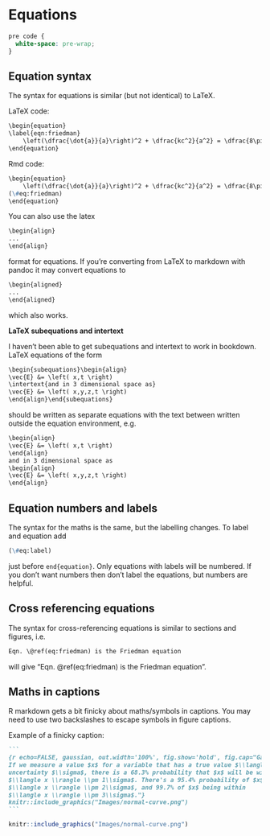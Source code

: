 # Equations {#sec:equations}

```css
pre code {
  white-space: pre-wrap;
}
```

Equation syntax {#sec:add-eqs}
----------------

The syntax for equations is similar (but not identical) to LaTeX.

LaTeX code:

```markdown
\begin{equation}
\label{eqn:friedman}
	\left(\dfrac{\dot{a}}{a}\right)^2 + \dfrac{kc^2}{a^2} = \dfrac{8\pi G}{3}\rho 
\end{equation}
```

Rmd code:
```markdown
\begin{equation}
    \left(\dfrac{\dot{a}}{a}\right)^2 + \dfrac{kc^2}{a^2} = \dfrac{8\pi G}{3}\rho
(\#eq:friedman)
\end{equation}
```

\begin{equation}
    \left(\dfrac{\dot{a}}{a}\right)^2 + \dfrac{kc^2}{a^2} = \dfrac{8\pi G}{3}\rho
(\#eq:friedman)
\end{equation}

You can also use the latex
```markdown
\begin{align}
...
\end{align}
```
format for equations. If you're converting from LaTeX to markdown with pandoc it may convert equations to 
```markdown
\begin{aligned}
...
\end{aligned}
```
which also works.

:::fyi 
**LaTeX subequations and intertext**

I haven't been able to get subequations and intertext to work in bookdown. LaTeX equations of the form
```markdown
\begin{subequations}\begin{align}
\vec{E} &= \left( x,t \right)
\intertext{and in 3 dimensional space as}
\vec{E} &= \left( x,y,z,t \right)
\end{align}\end{subequations}
```

should be written as separate equations with the text between written outside the equation environment, e.g. 
```markdown
\begin{align}
\vec{E} &= \left( x,t \right)
\end{align}
and in 3 dimensional space as
\begin{align}
\vec{E} &= \left( x,y,z,t \right)
\end{align}
```
:::

Equation numbers and labels {#sec:eq-nos-labels}
------

The syntax for the maths is the same, but the labelling changes. To label and equation add

```markdown
(\#eq:label)
```
just before `end{equation}`. Only equations with labels will be numbered. If you don't want numbers then don't label the equations, but numbers are helpful.


Cross referencing equations {#sec:cross-ref-eqs}
-----

The syntax for cross-referencing equations is similar to sections and figures, i.e.

```markdown
Eqn. \@ref(eq:friedman) is the Friedman equation
```
will give "Eqn. \@ref(eq:friedman) is the Friedman equation".

Maths in captions {#sec:maths-captions}
------
R markdown gets a bit finicky about maths/symbols in captions. You may need to use two backslashes to escape symbols in figure captions. 

Example of a finicky caption:

`````markdown
```
{r echo=FALSE, gaussian, out.width='100%', fig.show='hold', fig.cap="Gaussian uncertainties. 
If we measure a value $x$ for a variable that has a true value $\\langle x \\rangle$ and
uncertainty $\\sigma$, there is a 68.3% probability that $x$ will be within 
$\\langle x \\rangle \\pm 1\\sigma$. There's a 95.4% probability of $x$ being within 
$\\langle x \\rangle \\pm 2\\sigma$, and 99.7% of $x$ being within  
$\\langle x \\rangle \\pm 3\\sigma$."}
knitr::include_graphics("Images/normal-curve.png")
```
`````

```r
knitr::include_graphics("Images/normal-curve.png")
```


